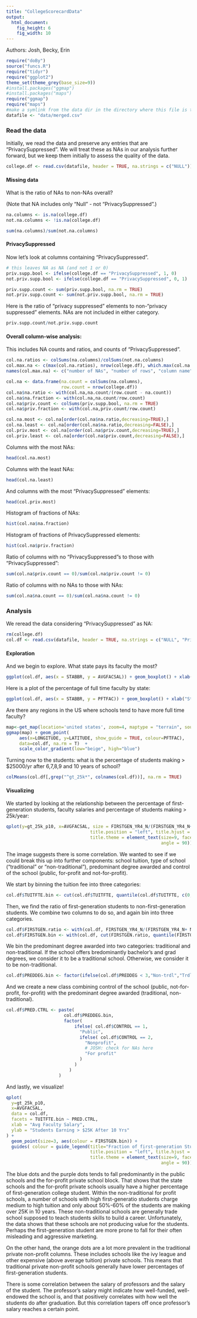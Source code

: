 ```yaml
---
title: "CollegeScorecardData"
output: 
  html_document: 
    fig_height: 6
    fig_width: 10
---
```

Authors: Josh, Becky, Erin

```r
require("doBy")
source("funcs.R")
require("tidyr")
require("ggplot2")
theme_set(theme_grey(base_size=9))
#install.packages("ggmap")
#install.packages("maps")
require("ggmap")
require("maps")
#make a symlink from the data dir in the directory where this file is to the desired data file
datafile <- "data/merged.csv"
```

### Read the data

Initially, we read the data and preserve any entries that are "PrivacySuppressed". We will treat these as NAs in our analysis further forward, but we keep them initially to assess the quality of the data.

```r
college.df <- read.csv(datafile, header = TRUE, na.strings = c("NULL"))
```

#### Missing data

What is the ratio of NAs to non-NAs overall? 

(Note that NA includes only "Null" - not "PrivacySuppressed".)
```r
na.columns <- is.na(college.df)
not.na.columns <- !is.na(college.df)

sum(na.columns)/sum(not.na.columns)
```


#### PrivacySuppressed

Now let's look at columns containing "PrivacySuppressed".

```r
# this leaves NA as NA (and not 1 or 0)
priv.supp.bool <- ifelse(college.df == "PrivacySuppressed", 1, 0)
not.priv.supp.bool <- ifelse(college.df == "PrivacySuppressed", 0, 1)

priv.supp.count <- sum(priv.supp.bool, na.rm = TRUE)
not.priv.supp.count <- sum(not.priv.supp.bool, na.rm = TRUE)
```

Here is the ratio of "privacy suppressed" elements to non-"privacy suppressed" elements. NAs are not included in either category.
```r
priv.supp.count/not.priv.supp.count
```


#### Overall column-wise analysis:

This includes NA counts and ratios, and counts of "PrivacySuppressed".
```r
col.na.ratios <- colSums(na.columns)/colSums(not.na.columns)
col.max.na <- c(max(col.na.ratios), nrow(college.df), which.max(col.na.ratios))
names(col.max.na) <- c("number of NAs", "number of rows", "column name")

col.na <- data.frame(na.count = colSums(na.columns),
                     row.count = nrow(college.df))
col.na$na.ratio <- with(col.na,na.count/(row.count - na.count))
col.na$na.fraction <- with(col.na,na.count/row.count)
col.na$priv.count <- colSums(priv.supp.bool, na.rm = TRUE)
col.na$priv.fraction <- with(col.na,priv.count/row.count)

col.na.most <- col.na[order(col.na$na.ratio,decreasing=TRUE),]
col.na.least <- col.na[order(col.na$na.ratio,decreasing=FALSE),]
col.priv.most <- col.na[order(col.na$priv.count,decreasing=TRUE),]
col.priv.least <- col.na[order(col.na$priv.count,decreasing=FALSE),]
```

Columns with the most NAs:
```r
head(col.na.most)
```

Columns with the least NAs:
```r
head(col.na.least)
```

And columns with the most "PrivacySuppressed" elements:
```r
head(col.priv.most)
```

Histogram of fractions of NAs:
```r
hist(col.na$na.fraction)
```

Histogram of fractions of PrivacySuppressed elements:
```r
hist(col.na$priv.fraction)
```

Ratio of columns with no "PrivacySuppressed"s to those with "PrivacySuppressed":
```r
sum(col.na$priv.count == 0)/sum(col.na$priv.count != 0)
```

Ratio of columns with no NAs to those with NAs:
```r
sum(col.na$na.count == 0)/sum(col.na$na.count != 0)
```

### Analysis

We reread the data considering "PrivacySuppressed" as NA:
```r
rm(college.df)
col.df <- read.csv(datafile, header = TRUE, na.strings = c("NULL", "PrivacySuppressed"))
```

#### Exploration

And we begin to explore. What state pays its faculty the most?

```r
ggplot(col.df, aes(x = STABBR, y = AVGFACSAL)) + geom_boxplot() + xlab("State") + ylab("Avg monthly salary")
```

Here is a plot of the percentage of full time faculty by state:

```r
ggplot(col.df, aes(x = STABBR, y = PFTFAC)) + geom_boxplot() + xlab("State") + ylab("Percentage full time faculty")
```

Are there any regions in the US where schools tend to have more full time faculty?
```r
map<-get_map(location='united states', zoom=4, maptype = "terrain", source='google',color='color')
ggmap(map) + geom_point(
     aes(x=LONGITUDE, y=LATITUDE, show_guide = TRUE, colour=PFTFAC), 
     data=col.df, na.rm = T)  + 
     scale_color_gradient(low="beige", high="blue")
```


Turning now to the students: what is the percentage of students making > $25000/yr after 6,7,8,9 and 10 years of school?
```r
colMeans(col.df[,grep("^gt_25k*", colnames(col.df))], na.rm = TRUE)
```

#### Visualizing

We started by looking at the relationship between the percentage of first-generation students, faculty salaries and percentage of students making > 25k/year:
```r
qplot(y=gt_25k_p10, x=AVGFACSAL, size = FIRSTGEN_YR4_N/(FIRSTGEN_YR4_N+ NOT1STGEN_YR4_N), data = col.df)+guides( size = guide_legend(title="Fraction of first-generation Students",
                                title.position = "left", title.hjust = 0.5,
                                title.theme = element_text(size=9, face="italic", 
                                                           angle = 90)))
```

The image suggests there is some correlation. We wanted to see if we could break this up into further components: school tuition, type of school ("traditional" or "non-traditional"), predominant degree awarded and control of the school (public, for-profit and not-for-profit). 

We start by binning the tuition fee into three categories: 
```r
col.df$TUITFTE.bin <- cut(col.df$TUITFTE, quantile(col.df$TUITFTE, c(0,.25,.75,1), na.rm = TRUE), labels = c("low tuition", "interquartile", "high tuition"))
```

Then, we find the ratio of first-generation students to non-first-generation students. We combine two columns to do so, and again bin into three categories.
```r
col.df$FIRSTGEN.ratio <- with(col.df, FIRSTGEN_YR4_N/(FIRSTGEN_YR4_N+ NOT1STGEN_YR4_N))
col.df$FIRSTGEN.bin <- with(col.df, cut(FIRSTGEN.ratio, quantile(FIRSTGEN.ratio, seq(0,1,.25), na.rm = TRUE), labels = paste0(seq(25, 100, 25), "%ile")))
```

We bin the predominant degree awarded into two categories: traditional and non-traditional. If the school offers bredominantly bachelor's and grad degrees, we consider it to be a traditional school. Otherwise, we consider it to be non-traditional.
```r
col.df$PREDDEG.bin <- factor(ifelse(col.df$PREDDEG < 3,"Non-trdl","Trdl"))
```

And we create a new class combining control of the school (public, not-for-profit, for-profit) with the predominant degree awarded (traditional, non-traditional).
```r
col.df$PRED.CTRL <- paste(
                      col.df$PREDDEG.bin, 
                      factor(
                          ifelse( col.df$CONTROL == 1, 
                            "Public",
                            ifelse( col.df$CONTROL == 2, 
                              "Nonprofit",
                              # JOSH: check for NAs here
                              "For profit"
                            )
                          )
                        )
                    )

```

And lastly, we visualize!
```r
qplot(
  y=gt_25k_p10, 
  x=AVGFACSAL, 
  data = col.df, 
  facets = TUITFTE.bin ~ PRED.CTRL,
  xlab = "Avg Faculty Salary", 
  ylab = "Students Earning > $25K After 10 Yrs"
) + 
  geom_point(size=3, aes(colour = FIRSTGEN.bin)) + 
  guides( colour = guide_legend(title="Fraction of first-generation Students",
                                title.position = "left", title.hjust = 0.5,
                                title.theme = element_text(size=9, face="italic", 
                                                           angle = 90)))
```

The blue dots and the purple dots tends to fall predominantly in the public schools and the for-profit private school block. That shows that the state schools and the for-profit private schools usually have a higher percentage of first-generation college student. Within the non-traditional for profit schools, a number of schools with high first-generatio students charge medium to high tuition and only about 50%-60% of the students are making over 25K in 10 years. These non-traditional schools are generally trade school supposed to teach students skills to build a career. Unfortunately, the data shows that these schools are not producing value for the students. Perhaps the first-generation student are more prone to fall for their often misleading and aggressive marketing. 

On the other hand, the orange dots are a lot more prevalent in the traditional private non-profit columns. These includes schools like the ivy league and other expensive (above average tuition) private schools. This means that traditional private non-profit schools generally have lower percentages of first-generation students. 

There is some correlation between the salary of professors and the salary of the student. The professor’s salary might indicate how well-funded, well-endowed the school is, and that positively correlates with how well the students do after graduation. But this correlation tapers off  once professor’s salary reaches a certain point.